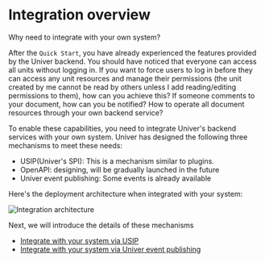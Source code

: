 # Integration overview

Why need to integrate with your own system?

After the `Quick Start`, you have already experienced the features provided by the Univer backend. You should have noticed that everyone can access all units without logging in. If you want to force users to log in before they can access any unit resources and manage their permissions (the unit created by me cannot be read by others unless I add reading/editing permissions to them), how can you achieve this? If someone comments to your document, how can you be notified? How to operate all document resources through your own backend service?

To enable these capabilities, you need to integrate Univer's backend services with your own system. Univer has designed the following three mechanisms to meet these needs:

- USIP(Univer's SPI): This is a mechanism similar to plugins.
- OpenAPI: designing, will be gradually launched in the future
- Univer event publishing: Some events is already available

Here's the deployment architecture when integrated with your system:

![Integration architecture](./integration/integration-arch.png)

Next, we will introduce the details of these mechanisms
- [Integrate with your system via USIP](/guides/sheets/pro-features/server/integrate-usip)
- [Integrate with your system via Univer event publishing](/guides/sheets/pro-features/server/event-sync)
